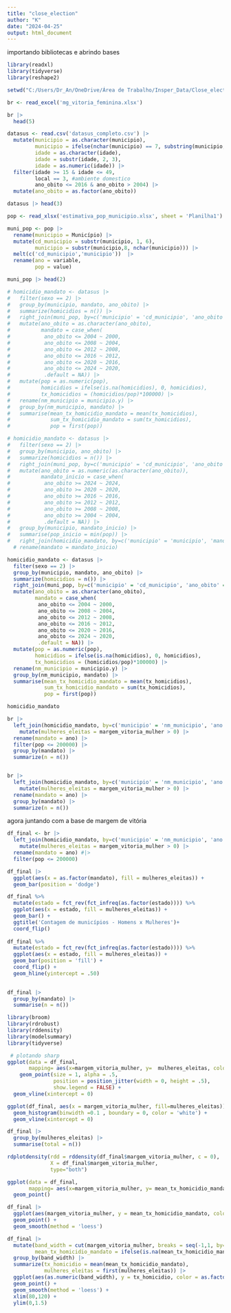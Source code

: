 ```yaml
---
title: "close_election"
author: "K"
date: "2024-04-25"
output: html_document
---
```


importando bibliotecas e abrindo bases
```r
library(readxl)
library(tidyverse)
library(reshape2)

setwd("C:/Users/Dr_An/OneDrive/Área de Trabalho/Insper_Data/Close_election_Adriano/Dados/municipios")

```

```r
br <- read_excel('mg_vitoria_feminina.xlsx')

br |> 
  head(5)
```

```r
datasus <- read.csv('datasus_completo.csv') |> 
  mutate(municipio = as.character(municipio),
         municipio = ifelse(nchar(municipio) == 7, substring(municipio, 1, 6), municipio),
         idade = as.character(idade),
         idade = substr(idade, 2, 3),
         idade = as.numeric(idade)) |>
  filter(idade >= 15 & idade <= 49,
         local == 3, #ambiente domestico
         ano_obito <= 2016 & ano_obito > 2004) |> 
  mutate(ano_obito = as.factor(ano_obito)) 

datasus |> head(3)
```

```r
pop <- read_xlsx('estimativa_pop_municipio.xlsx', sheet = 'Planilha1')

muni_pop <- pop |>  
  rename(municipio = Município) |> 
  mutate(cd_municipio = substr(municipio, 1, 6),
         municipio = substr(municipio,8, nchar(municipio))) |> 
  melt(c('cd_municipio','municipio'))  |>  
  rename(ano = variable,
         pop = value) 

muni_pop |> head(2)
```
```r


# homicidio_mandato <- datasus |> 
#   filter(sexo == 2) |> 
#   group_by(municipio, mandato, ano_obito) |> 
#   summarize(homicidios = n()) |>
#   right_join(muni_pop, by=c('municipio' = 'cd_municipio', 'ano_obito' = 'ano')) |> 
#   mutate(ano_obito = as.character(ano_obito), 
#          mandato = case_when(
#           ano_obito <= 2004 ~ 2000,
#           ano_obito <= 2008 ~ 2004,
#           ano_obito <= 2012 ~ 2008,
#           ano_obito <= 2016 ~ 2012,
#           ano_obito <= 2020 ~ 2016,
#           ano_obito <= 2024 ~ 2020,
#           .default = NA)) |> 
#   mutate(pop = as.numeric(pop),
#          homicidios = ifelse(is.na(homicidios), 0, homicidios),
#          tx_homicidios = (homicidios/pop)*100000) |> 
#   rename(nm_municipio = municipio.y) |> 
#   group_by(nm_municipio, mandato) |> 
#   summarise(mean_tx_homicidio_mandato = mean(tx_homicidios),
#             sum_tx_homicidio_mandato = sum(tx_homicidios),
#             pop = first(pop))

# homicidio_mandato <- datasus |> 
#   filter(sexo == 2) |> 
#   group_by(municipio, ano_obito) |> 
#   summarize(homicidios = n()) |>
#   right_join(muni_pop, by=c('municipio' = 'cd_municipio', 'ano_obito' = 'ano')) |> 
#   mutate(ano_obito = as.numeric(as.character(ano_obito)),
#          mandato_inicio = case_when(
#           ano_obito >= 2024 ~ 2024,
#           ano_obito >= 2020 ~ 2020,
#           ano_obito >= 2016 ~ 2016,
#           ano_obito >= 2012 ~ 2012,
#           ano_obito >= 2008 ~ 2008,
#           ano_obito >= 2004 ~ 2004,
#           .default = NA)) |>
#   group_by(municipio, mandato_inicio) |> 
#   summarise(pop_inicio = min(pop)) |> 
#   right_join(homicidio_mandato, by=c('municipio' = 'municipio', 'mandato_inicio' = 'mandato')) |> 
  # rename(mandato = mandato_inicio)


```


```r

homicidio_mandato <- datasus |> 
  filter(sexo == 2) |> 
  group_by(municipio, mandato, ano_obito) |> 
  summarize(homicidios = n()) |>
  right_join(muni_pop, by=c('municipio' = 'cd_municipio', 'ano_obito' = 'ano')) |> 
  mutate(ano_obito = as.character(ano_obito), 
         mandato = case_when(
          ano_obito <= 2004 ~ 2000,
          ano_obito <= 2008 ~ 2004,
          ano_obito <= 2012 ~ 2008,
          ano_obito <= 2016 ~ 2012,
          ano_obito <= 2020 ~ 2016,
          ano_obito <= 2024 ~ 2020,
          .default = NA)) |> 
  mutate(pop = as.numeric(pop),
         homicidios = ifelse(is.na(homicidios), 0, homicidios),
         tx_homicidios = (homicidios/pop)*100000) |> 
  rename(nm_municipio = municipio.y) |> 
  group_by(nm_municipio, mandato) |> 
  summarise(mean_tx_homicidio_mandato = mean(tx_homicidios),
            sum_tx_homicidio_mandato = sum(tx_homicidios),
            pop = first(pop))

homicidio_mandato
```


```r
br |> 
  left_join(homicidio_mandato, by=c('municipio' = 'nm_municipio', 'ano' = 'mandato')) |> 
    mutate(mulheres_eleitas = margem_vitoria_mulher > 0) |> 
  rename(mandato = ano) |>  
  filter(pop <= 200000) |> 
  group_by(mandato) |> 
  summarize(n = n())


br |> 
  left_join(homicidio_mandato, by=c('municipio' = 'nm_municipio', 'ano' = 'mandato')) |> 
    mutate(mulheres_eleitas = margem_vitoria_mulher > 0) |> 
  rename(mandato = ano) |> 
  group_by(mandato) |> 
  summarize(n = n()) 
```


agora juntando com a base de margem de vitória 

```r
df_final <- br |> 
  left_join(homicidio_mandato, by=c('municipio' = 'nm_municipio', 'ano' = 'mandato')) |> 
    mutate(mulheres_eleitas = margem_vitoria_mulher > 0) |> 
  rename(mandato = ano) #|>  
  filter(pop <= 200000)
```


```r
df_final |> 
  ggplot(aes(x = as.factor(mandato), fill = mulheres_eleitas)) + 
  geom_bar(position = 'dodge')

df_final %>%
  mutate(estado = fct_rev(fct_infreq(as.factor(estado)))) %>%  
  ggplot(aes(x = estado, fill = mulheres_eleitas)) +
  geom_bar() +
  ggtitle('Contagem de municípios - Homens x Mulheres')+
  coord_flip() 
  
df_final %>%
  mutate(estado = fct_rev(fct_infreq(as.factor(estado)))) %>%  
  ggplot(aes(x = estado, fill = mulheres_eleitas)) +
  geom_bar(position = 'fill') +
  coord_flip() +
  geom_hline(yintercept = .50)
  
```

```r

df_final |> 
  group_by(mandato) |> 
  summarise(n = n())
```


```r

library(broom)
library(rdrobust)
library(rddensity)
library(modelsummary)
library(tidyverse)
```


```r
 # plotando sharp
ggplot(data = df_final,
       mapping= aes(x=margem_vitoria_mulher, y=  mulheres_eleitas, color=mulheres_eleitas))+
    geom_point(size = 1, alpha = .5,
               position = position_jitter(width = 0, height = .5),
               show.legend = FALSE) + 
  geom_vline(xintercept = 0)


```

```r
ggplot(df_final, aes(x = margem_vitoria_mulher, fill=mulheres_eleitas))+
  geom_histogram(binwidth =0.1 , boundary = 0, color = 'white') +
  geom_vline(xintercept = 0) 

df_final |> 
  group_by(mulheres_eleitas) |> 
  summarise(total = n())
```

```r

rdplotdensity(rdd = rddensity(df_final$margem_vitoria_mulher, c = 0),
              X = df_final$margem_vitoria_mulher,
              type="both")

ggplot(data = df_final,
       mapping= aes(x=margem_vitoria_mulher, y= mean_tx_homicidio_mandato, color=mulheres_eleitas))+
  geom_point()


```


```r
df_final |> 
  ggplot(aes(margem_vitoria_mulher, y = mean_tx_homicidio_mandato, color = as.factor(mulheres_eleitas))) + 
  geom_point() +
  geom_smooth(method = 'loess')
```
```r

df_final |> 
  mutate(band_width = cut(margem_vitoria_mulher, breaks = seq(-1,1, by=0.01)),
         mean_tx_homicidio_mandato = ifelse(is.na(mean_tx_homicidio_mandato), 0, mean_tx_homicidio_mandato)) |>
  group_by(band_width) |> 
  summarize(tx_homicidio = mean(mean_tx_homicidio_mandato),
            mulheres_eleitas = first(mulheres_eleitas)) |> 
  ggplot(aes(as.numeric(band_width), y = tx_homicidio, color = as.factor(mulheres_eleitas))) + 
  geom_point() +
  geom_smooth(method = 'loess') +
  xlim(80,120) + 
  ylim(0,1.5)

```








